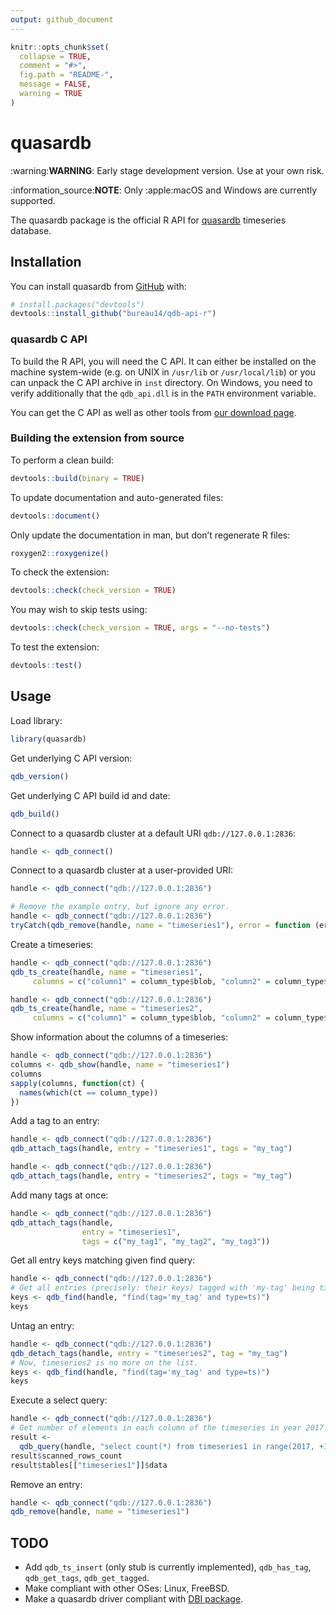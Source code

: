 ```yaml
---
output: github_document
---
```


<!-- README.md is generated from README.Rmd. Please edit that file -->

```r
knitr::opts_chunk$set(
  collapse = TRUE,
  comment = "#>",
  fig.path = "README-",
  message = FALSE,
  warning = TRUE
)
```

# quasardb

:warning:**WARNING**: Early stage development version. Use at your own risk.

:information_source:**NOTE**: Only :apple:macOS and Windows are currently supported.

The quasardb package is the official R API for [quasardb](https://www.quasardb.net) timeseries database.

## Installation

<!-- TODO:
You can install the released version from CRAN with:
```r
install.packages("quasardb")
```
-->

You can install quasardb from [GitHub](https://github.com/bureau14/qdb-api-r) with:

```r
# install.packages("devtools")
devtools::install_github("bureau14/qdb-api-r")
```

### quasardb C API

To build the R API, you will need the C API.
It can either be installed on the machine system-wide
(e.g. on UNIX in `/usr/lib` or `/usr/local/lib`)
or you can unpack the C API archive in `inst` directory.
On Windows, you need to verify additionally that the `qdb_api.dll` is in the
`PATH` environment variable.

You can get the C API as well as other tools from [our download page](https://www.quasardb.net/-Get-).

### Building the extension from source

To perform a clean build:
```r
devtools::build(binary = TRUE)
```

To update documentation and auto-generated files:
```r
devtools::document()
```

Only update the documentation in man, but don't regenerate R files:
```r
roxygen2::roxygenize()
```

To check the extension:
```r
devtools::check(check_version = TRUE)
```

You may wish to skip tests using:
```r
devtools::check(check_version = TRUE, args = "--no-tests")
```

To test the extension:
```r
devtools::test()
```

## Usage

<!-- TODO:
To regenerate the readme with knitr, run `qdbd --transient --security=false`.
Let automatise this!
-->

Load library:
```r
library(quasardb)
```

Get underlying C API version:

```r
qdb_version()
```

Get underlying C API build id and date:
```r
qdb_build()
```

Connect to a quasardb cluster at a default URI `qdb://127.0.0.1:2836`:
```r
handle <- qdb_connect()
```

Connect to a quasardb cluster at a user-provided URI:
```r
handle <- qdb_connect("qdb://127.0.0.1:2836")
```

```r
# Remove the example entry, but ignore any error.
handle <- qdb_connect("qdb://127.0.0.1:2836")
tryCatch(qdb_remove(handle, name = "timeseries1"), error = function (err) {})
```

Create a timeseries:
```r
handle <- qdb_connect("qdb://127.0.0.1:2836")
qdb_ts_create(handle, name = "timeseries1",
     columns = c("column1" = column_type$blob, "column2" = column_type$double))
```

```r
handle <- qdb_connect("qdb://127.0.0.1:2836")
qdb_ts_create(handle, name = "timeseries2",
     columns = c("column1" = column_type$blob, "column2" = column_type$double))
```

Show information about the columns of a timeseries:
```r
handle <- qdb_connect("qdb://127.0.0.1:2836")
columns <- qdb_show(handle, name = "timeseries1")
columns
sapply(columns, function(ct) {
  names(which(ct == column_type))
})
```

Add a tag to an entry:
```r
handle <- qdb_connect("qdb://127.0.0.1:2836")
qdb_attach_tags(handle, entry = "timeseries1", tags = "my_tag")
```

```r
handle <- qdb_connect("qdb://127.0.0.1:2836")
qdb_attach_tags(handle, entry = "timeseries2", tags = "my_tag")
```

Add many tags at once:
```r
handle <- qdb_connect("qdb://127.0.0.1:2836")
qdb_attach_tags(handle,
                entry = "timeseries1",
                tags = c("my_tag1", "my_tag2", "my_tag3"))
```

Get all entry keys matching given find query:
```r
handle <- qdb_connect("qdb://127.0.0.1:2836")
# Get all entries (precisely: their keys) tagged with 'my-tag' being timeseries.
keys <- qdb_find(handle, "find(tag='my_tag' and type=ts)")
keys
```

Untag an entry:
```r
handle <- qdb_connect("qdb://127.0.0.1:2836")
qdb_detach_tags(handle, entry = "timeseries2", tag = "my_tag")
# Now, timeseries2 is no more on the list.
keys <- qdb_find(handle, "find(tag='my_tag' and type=ts)")
keys
```

Execute a select query:
```r
handle <- qdb_connect("qdb://127.0.0.1:2836")
# Get number of elements in each column of the timeseries in year 2017.
result <-
  qdb_query(handle, "select count(*) from timeseries1 in range(2017, +1y)")
result$scanned_rows_count
result$tables[["timeseries1"]]$data
```

Remove an entry:
```r
handle <- qdb_connect("qdb://127.0.0.1:2836")
qdb_remove(handle, name = "timeseries1")
```

## TODO

 - Add `qdb_ts_insert` (only stub is currently implemented), `qdb_has_tag`, `qdb_get_tags`, `qdb_get_tagged`.
 - Make compliant with other OSes: Linux, FreeBSD.
 - Make a quasardb driver compliant with [DBI package](https://www.rdocumentation.org/packages/DBI/).
